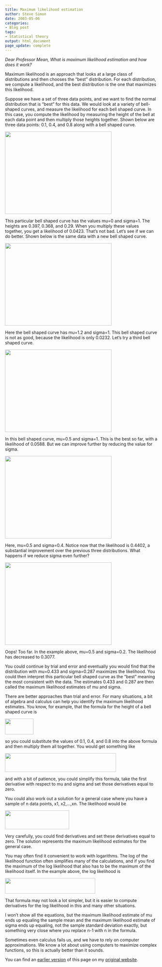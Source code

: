 ```yaml
---
title: Maximum likelihood estimation
author: Steve Simon
date: 2003-05-06
categories:
- Blog post
tags:
- Statistical theory
output: html_document
page_update: complete
---
```

*Dear Professor Mean, What is maximum likelihood estimation and how does
it work?*

Maximum likelihood is an approach that looks at a large class of
distributions and then chooses the "best" distribution. For each
distribution, we compute a likelihood, and the best distribution is the
one that maximizes this likelihood.

Suppose we have a set of three data points, and we want to find the
normal distribution that is "best" for this data. We would look at a
variety of bell-shaped curves, and measure the likelihood for each bell
shaped curve. In this case, you compute the likelihood by measuring the
height of the bell at each data point and then multiply those heights
together. Shown below are three data points: 0.1, 0.4, and 0.8 along
with a bell shaped curve.

![](http://www.pmean.com/new-images/03/mle1a.gif){width="352" height="272"}

This particular bell shaped curve has the values mu=0 and sigma=1. The
heights are 0.397, 0.368, and 0.29. When you multiply these values
together, you get a likelihood of 0.0423. That's not bad. Let's see if
we can do better. Shown below is the same data with a new bell shaped
curve.

![](http://www.pmean.com/new-images/03/mle2a.gif){width="352" height="272"}

Here the bell shaped curve has mu=1.2 and sigma=1. This bell shaped
curve is not as good, because the likelihood is only 0.0232. Let's try
a third bell shaped curve.

![](http://www.pmean.com/new-images/03/mle3a.gif){width="352" height="272"}

In this bell shaped curve, mu=0.5 and sigma=1. This is the best so far,
with a likelihood of 0.0588. But we can improve further by reducing the
value for sigma.

![](http://www.pmean.com/new-images/03/mle4a.gif){width="352" height="272"}

Here, mu=0.5 and sigma=0.4. Notice now that the likelihood is 0.4402, a
substantial improvement over the previous three distributions. What
happens if we reduce sigma even further?

![](http://www.pmean.com/new-images/03/mle5a.gif){width="352" height="272"}

Oops! Too far. In the example above, mu=0.5 and sigma=0.2. The
likelihood has decreased to 0.3077.

You could continue by trial and error and eventually you would find that
the distribution with mu=0.433 and sigma=0.287 maximizes the likelihood.
You could then interpret this particular bell shaped curve as the
"best" meaning the most consistent with the data. The estimates 0.433
and 0.287 are then called the maximum likelihood estimates of mu and
sigma.

There are better approaches than trial and error. For many situations, a
bit of algebra and calculus can help you identify the maximum likelihood
estimates. You know, for example, that the formula for the height of a
bell shaped curve is

![](http://www.pmean.com/new-images/03/mle6.gif){width="94" height="52"}

so you could substitute the values of 0.1, 0.4, and 0.8 into the above
formula and then multiply them all together. You would get something
like

![](http://www.pmean.com/new-images/03/mle7.gif){width="367" height="62"}

and with a bit of patience, you could simplify this formula, take the
first derivative with respect to mu and sigma and set those derivatives
equal to zero.

You could also work out a solution for a general case where you have a
sample of n data points, x1, x2,...,xn. The likelihood would be

![](http://www.pmean.com/new-images/03/mle8.gif){width="212" height="62"}

Very carefully, you could find derivatives and set these derivatives
equal to zero. The solution represents the maximum likelihood estimates
for the general case.

You may often find it convenient to work with logarithms. The log of the
likelihood function often simplifies many of the calculations, and if
you find the maximum of the log likelihood that also has to be the
maximum of the likelihood itself. In the example above, the log
likelihood is

![](images/mle9.gif){width="298" height="51"}

That formula may not look a lot simpler, but it is easier to compute
derivatives for the log likelihood in this and many other situations.

I won't show all the equations, but the maximum likelihood estimate of
mu ends up equaling the sample mean and the maximum likelihood estimate
of sigma ends up equaling, not the sample standard deviation exactly,
but something very close where you replace n-1 with n in the formula.

Sometimes even calculus fails us, and we have to rely on computer
approximations. We know a lot about using computers to maximize complex
functions, so this is actually better than it sounds.


You can find an [earlier version][sim1] of this page on my [original website][sim2].

[sim1]: http://www.pmean.com/03/mle.html
[sim2]: http://www.pmean.com/original_site.html

